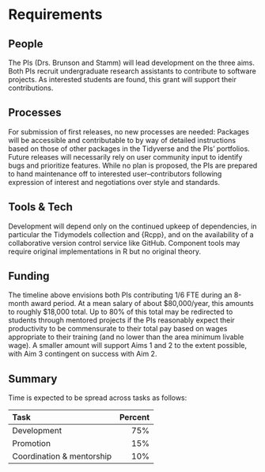 # Requirements
<!-- 
An idea of what is required to make the project actually happen
-->

## People
<!--
Who needs to be involved, what's the proposed structure, what will it take to get their involvement?
-->

The PIs (Drs. Brunson and Stamm) will lead development on the three aims.
Both PIs recruit undergraduate research assistants to contribute to software projects.
<!--in ways that are accessible without advanced experience with R, for example to draft new functions of an established type and to write longform documentation.-->
As interested students are found, this grant will support their contributions.

<!--
Both PIs work near colleagues who use TDA in their work or who develop TDA theory or software, and several have agreed to review new tools and provide practical feedback, especially as it pertains to their probability of adopting these tools into their own work or recommending them to their colleagues.
The Laboratory for Systems Medicine, which employs Dr. Brunson, is piloting an internal peer review for lab-developed software to be stored on a shared account, and all products from this project will be submitted there.
-->

## Processes
<!-- 
What processes need to be put in place e.g. codes of conduct, regular ISC meetings, handover to the community at large?
-->

For submission of first releases, no new processes are needed:
Packages will be accessible and contributable to by way of detailed instructions based on those of other packages in the Tidyverse and the PIs' portfolios.
Future releases will necessarily rely on user community input to identify bugs and prioritize features.
While no plan is proposed, the PIs are prepared to hand maintenance off to interested user--contributors following expression of interest and negotiations over style and standards.

## Tools & Tech
<!--
What is going to be needed to deliver this project? 

Will cloud computing be used - if yes are there are necessary components that will be deciding factors between providers?

Are there tools or tech that don't exist that will be produced to facilitate the project?
-->

Development will depend only on the continued upkeep of dependencies, in particular the Tidymodels collection and {Rcpp}, and on the availability of a collaborative version control service like GitHub.
Component tools may require original implementations in R but no original theory.

## Funding
<!-- 
[TO DO] THE GUIDANCE IS PRETTY UNCLEAR, ESP IN LIGHT OF GABOR'S PROPOSAL VS AWARD SIZE
-->

The timeline above envisions both PIs contributing 1/6 FTE during an 8-month award period.
At a mean salary of about $80,000/year, this amounts to roughly $18,000 total.
Up to 80% of this total may be redirected to students through mentored projects if the PIs reasonably expect their productivity to be commensurate to their total pay based on wages appropriate to their training (and no lower than the area minimum livable wage).
A smaller amount will support Aims 1 and 2 to the extent possible, with Aim 3 contingent on success with Aim 2.

## Summary
<!--
A summary of the requirements that contextualises the costs
-->

Time is expected to be spread across tasks as follows:

|Task                      | Percent|
|:-------------------------|-------:|
|Development               |    75% |
|Promotion                 |    15% |
|Coordination & mentorship |    10% |

